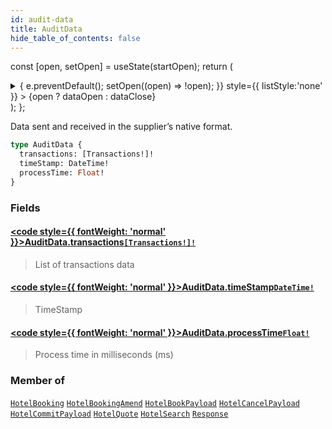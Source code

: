 ```yaml
---
id: audit-data
title: AuditData
hide_table_of_contents: false
---
```






const [open, setOpen] = useState(startOpen);
return (
<details {...(open ? { open: true } : {})} className="details" style={{ border:'none', boxShadow:'none', background:'var(--ifm-background-color)' }}>
<summary
onClick={(e) => {
e.preventDefault();
setOpen((open) => !open);
}}
style={{ listStyle:'none' }} >
{open ? dataOpen : dataClose}
</summary>
{open && children}
</details>
);
};

Data sent and received in the supplier’s native format.

```graphql
type AuditData {
  transactions: [Transactions!]!
  timeStamp: DateTime!
  processTime: Float!
}
```

### Fields

#### [<code style={{ fontWeight: 'normal' }}>AuditData.<b>transactions</b></code>](#)<Bullet />[`[Transactions!]!`](/api/objects/transactions) <Badge class="badge badge--secondary" text="non-null"/> <Badge class="badge badge--secondary" text="object"/>

> List of transactions data

#### [<code style={{ fontWeight: 'normal' }}>AuditData.<b>timeStamp</b></code>](#)<Bullet />[`DateTime!`](/api/scalars/date-time) <Badge class="badge badge--secondary" text="non-null"/> <Badge class="badge badge--secondary" text="scalar"/>

> TimeStamp

#### [<code style={{ fontWeight: 'normal' }}>AuditData.<b>processTime</b></code>](#)<Bullet />[`Float!`](/api/scalars/float) <Badge class="badge badge--secondary" text="non-null"/> <Badge class="badge badge--secondary" text="scalar"/>

> Process time in milliseconds (ms)

### Member of

[`HotelBooking`](/api/objects/hotel-booking) <Badge class="badge badge--secondary" text="object"/><Bullet />[`HotelBookingAmend`](/api/objects/hotel-booking-amend) <Badge class="badge badge--secondary" text="object"/><Bullet />[`HotelBookPayload`](/api/objects/hotel-book-payload) <Badge class="badge badge--secondary" text="object"/><Bullet />[`HotelCancelPayload`](/api/objects/hotel-cancel-payload) <Badge class="badge badge--secondary" text="object"/><Bullet />[`HotelCommitPayload`](/api/objects/hotel-commit-payload) <Badge class="badge badge--secondary" text="object"/><Bullet />[`HotelQuote`](/api/objects/hotel-quote) <Badge class="badge badge--secondary" text="object"/><Bullet />[`HotelSearch`](/api/objects/hotel-search) <Badge class="badge badge--secondary" text="object"/><Bullet />[`Response`](/api/interfaces/response) <Badge class="badge badge--secondary" text="interface"/>
